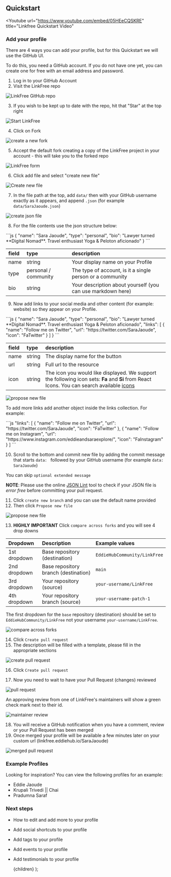 
## Quickstart

<Youtube
  url="https://www.youtube.com/embed/05HEeCQSKRE"
  title="Linkfree Quickstart Video"
></Youtube>

### Add your profile

There are 4 ways you can add your profile, but for this Quickstart we will use the GitHub UI.

To do this, you need a GitHub account. If you do not have one yet, you can create one for free with an email address and password.

1. Log in to your GitHub Account
2. Visit the <Link href="https://github.com/EddieHubCommunity/LinkFree">LinkFree repo</Link>

![LinkFree GitHub repo](https://user-images.githubusercontent.com/82668196/208292176-fb2bedf9-8dd1-4fff-b422-30d54f2fdd48.png)

3. If you wish to be kept up to date with the repo, hit that "Star" at the top right

![Start LinkFree](https://user-images.githubusercontent.com/51131670/210128265-8a23977a-e80e-4037-b94b-253f5a23b8e7.png)

4. Click on Fork

![create a new fork](https://user-images.githubusercontent.com/51131670/210128263-0716b260-5922-4db3-933d-f7e992b668a9.png)

5. Accept the default fork creating a copy of the LinkFree project in your account - this will take you to the forked repo

![LinkFree form](https://user-images.githubusercontent.com/82668196/208292178-92daccad-293d-407a-9d8d-0a86b63d6bd7.png)

6. Click add file and select "create new file"

![Create new file](https://user-images.githubusercontent.com/51131670/210201815-9c56ca28-19e8-4ef9-9934-6014d5262624.png)

7. In the file path at the top, add `data/` then with your GitHub username exactly as it appears, and append `.json` (for example `data/SaraJaoude.json`)

![create json file](https://user-images.githubusercontent.com/82668196/208292180-e0caee14-5eb3-42f1-9035-dabae4ce84f6.png)

8. For the file contents use the json structure below:

<ClipboardCopy>
```js
{
  "name": "Sara Jaoude",
  "type": "personal",
  "bio": "Lawyer turned **Digital Nomad**. Travel enthusiast Yoga & Peloton aficionado"
}
```
</ClipboardCopy>

| field | type                 | description                                                 |
| :---- | :------------------- | :---------------------------------------------------------- |
| name  | string               | Your display name on your Profile                           |
| type  | personal / community | The type of account, is it a single person or a community   |
| bio   | string               | Your description about yourself (you can use markdown here) |

9. Now add links to your social media and other content (for example: website) so they appear on your Profile.

<ClipboardCopy>
```js
{
  "name": "Sara Jaoude",
  "type": "personal",
  "bio": "Lawyer turned **Digital Nomad**. Travel enthusiast Yoga & Peloton aficionado",
  "links": [
    {
      "name": "Follow me on Twitter",
      "url": "https://twitter.com/SaraJaoude",
      "icon": "FaTwitter"
    }
  ]
}
```
</ClipboardCopy>

| field | type   | description                                                                                                                                                                     |
| :---- | :----- | :------------------------------------------------------------------------------------------------------------------------------------------------------------------------------ |
| name  | string | The display name for the button                                                                                                                                                 |
| url   | string | Full url to the resource                                                                                                                                                        |
| icon  | string | The icon you would like displayed. We support the following icon sets: **Fa** and **Si** from React Icons. You can search available [icons](https://linkfree.eddiehub.io/icons) |

![propose new file](https://user-images.githubusercontent.com/94740455/224772518-ded30d15-f69a-4747-9091-6230520098b6.png)

To add more links add another object inside the links collection. For example:

<ClipboardCopy>
```js
  "links": [
    {
      "name": "Follow me on Twitter",
      "url": "https://twitter.com/SaraJaoude",
      "icon": "FaTwitter"
    },
    {
      "name": "Follow me on Instagram",
      "url": "https://www.instagram.com/eddieandsaraexplore/",
      "icon": "FaInstagram"
    }
  ]
```
</ClipboardCopy>

10. Scroll to the bottom and commit new file by adding the commit message that starts `data: ` followed by your GitHub username (for example `data: SaraJaoude`)

You can skip `optional extended message`

**NOTE**: Please use the online [JSON Lint](https://jsonlint.com) tool to check if your JSON file is _error free_ before committing your pull request.

11. Click `create new branch` and you can use the default name provided
12. Then click `Propose new file`

![propose new file](https://user-images.githubusercontent.com/94740455/224773041-2c080514-6c7a-4373-ac57-7f0576d62106.png)

13. **HIGHLY IMPORTANT** Click `compare across forks` and you will see 4 drop downs

| Dropdown     | Description                          | Example values               |
| :----------- | :----------------------------------- | :--------------------------- |
| 1st dropdown | Base repository (destination)        | `EddieHubCommunity/LinkFree` |
| 2nd dropdown | Base repository branch (destination) | `main`                       |
| 3rd dropdown | Your repository (source)             | `your-username/LinkFree`     |
| 4th dropdown | Your repository branch (source)      | `your-username-patch-1`      |

The first dropdown for the `base` repository (destination) should be set to `EddieHubCommunity/LinkFree` not your username `your-username/LinkFree`.

![compare across forks](https://user-images.githubusercontent.com/79744258/213963791-7234e636-fef2-4ed9-9eb3-eacef04b0239.jpeg)

14. Click `Create pull request`
15. The description will be filled with a template, please fill in the appropriate sections

![create pull request](https://user-images.githubusercontent.com/82668196/208292192-704402e7-c2d6-432e-8dab-cb6a678866c1.png)

16. Click `Create pull request`

17. Now you need to wait to have your Pull Request (changes) reviewed

![pull request](https://user-images.githubusercontent.com/82668196/208292196-c374d328-6bed-4f7b-adbc-b55c29b7c367.png)

An approving review from one of LinkFree's maintainers will show a green check mark next to their id.

![maintainer review](https://user-images.githubusercontent.com/35927536/217060602-ba3678d1-f655-4805-a47d-e40f1ddcd59f.png)

18. You will receive a GitHub notification when you have a comment, review or your Pull Request has been merged
19. Once merged your profile will be available a few minutes later on your custom url (<Link href="https://linkfree.eddiehub.io/SaraJaoude">linkfree.eddiehub.io/SaraJaoude</Link>)

![merged pull request](https://user-images.githubusercontent.com/82668196/208292199-e7a01541-5356-4b2f-8b3e-94be121c661f.png)

### Example Profiles

Looking for inspiration? You can view the following profiles for an example:

- <Link href="https://github.com/EddieHubCommunity/LinkFree/blob/main/data/eddiejaoude.json">
    Eddie Jaoude
  </Link>
- <Link href="https://github.com/EddieHubCommunity/LinkFree/blob/main/data/krupalitrivedi.json">
    Krupali Trivedi || Chai
  </Link>
- <Link href="https://github.com/EddieHubCommunity/LinkFree/blob/main/data/Pradumnasaraf.json">
    Pradumna Saraf
  </Link>

### Next steps

- How to <Link href="/docs/how-to-guides/editing">edit and add more</Link> to your profile
- Add <Link href="/docs/how-to-guides/socials-shortcuts">social shortcuts</Link> to your profile
- Add <Link href="/docs/how-to-guides/tags">tags</Link> to your profile
- Add <Link href="/docs/how-to-guides/events">events</Link> to your profile
- Add <Link href="/docs/how-to-guides/testimonials">testimonials</Link> to your profile

  <DocsLayout title="LinkFree QuickStart Documentation">{children}</DocsLayout>
);
